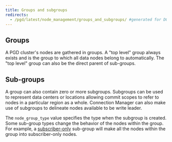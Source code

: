 ```yaml
---
title: Groups and subgroups
redirects:
  - /pgd/latest/node_management/groups_and_subgroups/ #generated for DOCS-1247-PGD-6.0-Docs
---
```


## Groups

A PGD cluster's nodes are gathered in groups. A "top level" group always exists and is the group
to which all data nodes belong to automatically. The "top level" group can also be
the direct parent of sub-groups. 

## Sub-groups

A group can also contain zero or more subgroups. Subgroups can be used to
represent data centers or locations allowing commit scopes to refer to nodes
in a particular region as a whole. Connection Manager can also make use of subgroups 
to delineate nodes available to be write leader.

The `node_group_type` value specifies the type when the subgroup is created.
Some sub-group types change the behavior of the nodes within the group. For
example, a [subscriber-only](../nodes/subscriber_only) sub-group will make all the nodes
within the group into subscriber-only nodes.

